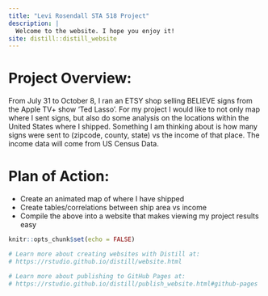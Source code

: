 ```yaml
---
title: "Levi Rosendall STA 518 Project"
description: |
  Welcome to the website. I hope you enjoy it!
site: distill::distill_website
---
```

# Project Overview:
From July 31 to October 8, I ran an ETSY shop selling BELIEVE signs from the Apple TV+ show 'Ted Lasso'. For my project I would like to not only map where I sent signs, but also do some analysis on the locations within the United States where I shipped. Something I am thinking about is how many signs were sent to (zipcode, county, state) vs the income of that place. The income data will come from US Census Data.

# Plan of Action:
- Create an animated map of where I have shipped
- Create tables/correlations between ship area vs income
- Compile the above into a website that makes viewing my project results easy
```r
knitr::opts_chunk$set(echo = FALSE)

# Learn more about creating websites with Distill at:
# https://rstudio.github.io/distill/website.html

# Learn more about publishing to GitHub Pages at:
# https://rstudio.github.io/distill/publish_website.html#github-pages

```

